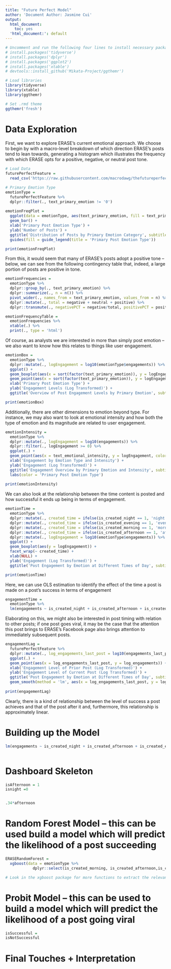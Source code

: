```yaml
---
title: "Future Perfect Model"
author: 'Document Author: Jasmine Cui'
output:
  html_document:
    toc: yes
  'html_document:': default
---
```


```r
# Uncomment and run the following four lines to install necessary packages 
# install.packages('tidyverse')
# install.packages('dplyr')
# install.packages('ggplot2')
# install.packages('xtable')
# devtools::install_github('Mikata-Project/ggthemr') 

# Load libraries
library(tidyverse)
library(xtable)
library(ggthemr)

# Set .rmd theme 
ggthemr('fresh')
``` 

# Data Exploration
First, we want to explore ERASE's current emotional approach. We choose to begin by with a macro-level breakdown of which direction ERASE's posts tend to lean towards, generating a histogram which illustrates the frequency with which ERASE opts for a positive, negative, or neutral post tone. 
```r
# Load Data 
futurePerfectFeature = 
  read_csv('https://raw.githubusercontent.com/macrodawg/thefutureperfect/main/features-data.csv') 

# Primary Emotion Type 
emotionType = 
  futurePerfectFeature %>% 
  dplyr::filter(., text_primary_emotion != '0') 
  
emotionFreqPlot = 
  ggplot(data = emotionType, aes(text_primary_emotion, fill = text_primary_emotion)) + 
  geom_bar() + 
  xlab('Primary Post Emotion Type') + 
  ylab('Number of Posts') + 
  ggtitle('Distribution of Posts by Primary Emotion Category', subtitle = 'Based on ERASE\'s FB Post History') + 
  guides(fill = guide_legend(title = 'Primary Post Emotion Type'))

print(emotionFreqPlot)
```

From this, it would seem that many of ERASE's posts adopt a positive tone -- below, we can see from the following contingency table that, indeed, a large portion of posts are positive in tone. 
```r
emotionFrequencies = 
  emotionType %>% 
  dplyr::group_by(., text_primary_emotion) %>% 
  dplyr::summarize(., n = n()) %>% 
  pivot_wider(., names_from = text_primary_emotion, values_from = n) %>% 
  dplyr::mutate(., total = negative + neutral + positive) %>% 
  dplyr::transmute(., negativePCT = negative/total, positivePCT = positive/total, neutralPCT = neutral/total) 

emotionFrequencyTable = 
  emotionFrequencies %>% 
  xtable(.) %>% 
  print(., type = 'html')
```

Of course, as analysts we are interested in more than simply post emotion -- we also want to know how this relates to things like user engagement. 
```r
emotionBox = 
  emotionType %>% 
  dplyr::mutate(., logEngagement = log10(emotionType$engagements)) %>% 
  ggplot() + 
  geom_boxplot(aes(x = sort(factor(text_primary_emotion)), y = logEngagement)) + 
  geom_point(aes(x = sort(factor(text_primary_emotion)), y = logEngagement)) + 
  xlab('Primary Post Emotion Type') + 
  ylab('Engagement Levels (Log Transformed)') + 
  ggtitle('Overview of Post Engagement Levels by Primary Emotion', subtitle = 'Based on ERASE\'s FB Post History')

print(emotionBox)
```

Additionally, there are other dimensions to emotion beyond type. For instance, we may also want to look at emotional intensity and how both the type of emotion and its magnitude are related to user engagement.  
```r
emotionIntensity = 
  emotionType %>% 
  dplyr::mutate(., logEngagement = log10(engagements)) %>% 
  dplyr::filter(., logEngagement >= 0) %>% 
  ggplot(.) + 
  geom_point(aes(x = text_emotional_intensity, y = logEngagement, color = text_primary_emotion)) + 
  xlab('Engagement by Emotion Type and Intensity') + 
  ylab('Engagement (Log Transformed)') + 
  ggtitle('Engagement Overview by Primary Emotion and Intensity', subtitle = 'Based on ERASE\'s FB Post History') + 
  labs(color = 'Primary Post Emotion Type') 
  
print(emotionIntensity)
```

We can also look at the relationship between the time content is posted and how successful it ends up being in terms of engagement.
```r
emotionTime = 
  emotionType %>%
  dplyr::mutate(., created_time = ifelse(is_created_night == 1, 'night', created_time)) %>%
  dplyr::mutate(., created_time = ifelse(is_created_evening == 1, 'evening', created_time)) %>%
  dplyr::mutate(., created_time = ifelse(is_created_morning == 1, 'morning', created_time)) %>% 
  dplyr::mutate(., created_time = ifelse(is_created_afternoon == 1, 'afternoon', created_time)) %>% 
  dplyr::mutate(., logEngagement = log10(emotionType$engagements)) %>% 
  ggplot() + 
  geom_boxplot(aes(y = logEngagement)) + 
  facet_wrap(~ created_time) + 
  xlab(NULL) + 
  ylab('Engagement (Log Transformed)') + 
  ggtitle('Post Engagement by Emotion at Different Times of Day', subtitle = 'Based on ERASE\'s FB Post History')

print(emotionTime)
```

Here, we can use OLS estimation to identify the effect of the time a post is made on a post's success in terms of engagement 
```r
engagementTime = 
  emotionType %>% 
  lm(engagements ~ is_created_night + is_created_afternoon + is_created_evening, data = emotionType) %>% summary(.)
```

Elaborating on this, we might also be interested in post timing with relation to other posts; if one post goes viral, it may be the case that the attention this post brings to ERASE's Facebook page also brings attention to immediately subsequent posts.
```r
engagementLag = 
  futurePerfectFeature %>% 
  dplyr::mutate(., log_engagements_last_post = log10(engagements_last_post), log_engagements = log10(engagements)) %>% 
  ggplot(.) + 
  geom_point(aes(x = log_engagements_last_post, y = log_engagements)) + 
  xlab('Engagement Level of Prior Post (Log Transformed)') + 
  ylab('Engagement Level of Current Post (Log Transformed)') + 
  ggtitle('Post Engagement by Emotion at Different Times of Day', subtitle = 'Based on ERASE\'s FB Post History') + 
  geom_smooth(method = 'lm', aes(x = log_engagements_last_post, y = log_engagements))
  
print(engagementLag)
```
Clearly, there is a kind of relationship between the level of success a post achieves and that of the post after it and, furthermore, this relationship is approximately linear. 

# Building up the Model 
```r
lm(engagements ~ is_created_night + is_created_afternoon + is_created_evening, data = emotionType) %>% summary(.)



```

# Dashboard Skeleton 
```r
isAfternoon = 1 
isnight =0 


.34*afternoon
```

# Random Forest Model -- this can be used build a model which will predict the likelihood of a post succeeding
```r
ERASERandomForest = 
  xgboost(data = emotionType %>% 
            dplyr::select(is_created_morning, is_created_afternoon,is_created_evening, is_created_night, text_emotional_intensity) %>% as.matrix(.), label = emotionType$engagements, nrounds = 5)

# Look in the xgboost package for more functions to extract the relevant data 
```

# Probit Model -- this can be used to build a model which will predict the likelihood of a post going viral 
```r
isSuccessful = 
isNotSuccessful 
```

# Final Touches + Interpretation
```r

```

